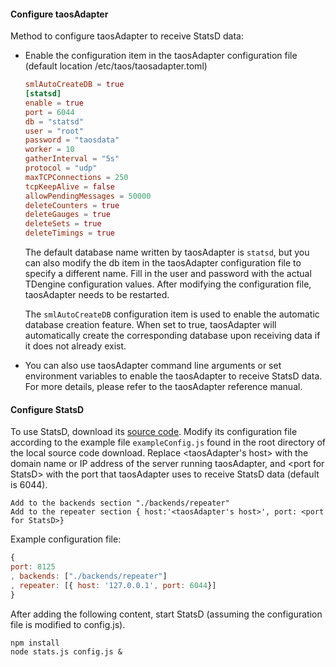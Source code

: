 #### Configure taosAdapter

Method to configure taosAdapter to receive StatsD data:

- Enable the configuration item in the taosAdapter configuration file (default location /etc/taos/taosadapter.toml)

    ```toml
    smlAutoCreateDB = true
    [statsd]
    enable = true
    port = 6044
    db = "statsd"
    user = "root"
    password = "taosdata"
    worker = 10
    gatherInterval = "5s"
    protocol = "udp"
    maxTCPConnections = 250
    tcpKeepAlive = false
    allowPendingMessages = 50000
    deleteCounters = true
    deleteGauges = true
    deleteSets = true
    deleteTimings = true
    ```

    The default database name written by taosAdapter is `statsd`, but you can also modify the db item in the taosAdapter configuration file to specify a different name. Fill in the user and password with the actual TDengine configuration values. After modifying the configuration file, taosAdapter needs to be restarted.

    The `smlAutoCreateDB` configuration item is used to enable the automatic database creation feature. When set to true, taosAdapter will automatically create the corresponding database upon receiving data if it does not already exist.

- You can also use taosAdapter command line arguments or set environment variables to enable the taosAdapter to receive StatsD data. For more details, please refer to the taosAdapter reference manual.

#### Configure StatsD

To use StatsD, download its [source code](https://github.com/statsd/statsd). Modify its configuration file according to the example file `exampleConfig.js` found in the root directory of the local source code download. Replace \<taosAdapter's host> with the domain name or IP address of the server running taosAdapter, and \<port for StatsD> with the port that taosAdapter uses to receive StatsD data (default is 6044).

```text
Add to the backends section "./backends/repeater"
Add to the repeater section { host:'<taosAdapter's host>', port: <port for StatsD>}
```

Example configuration file:

```js
{
port: 8125
, backends: ["./backends/repeater"]
, repeater: [{ host: '127.0.0.1', port: 6044}]
}
```

After adding the following content, start StatsD (assuming the configuration file is modified to config.js).

```shell
npm install
node stats.js config.js &
```
